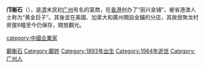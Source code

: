 '''邝衡石'''（{{bd|1893年||1984年|}}），是[[清|清]]末民初[[广州|广州]]有名的富商，在[[香港|香港]]创办了“丽兴金铺”，被省港澳人士称为“黄金巨子”。其後並在美國、加拿大和廣州開設金鋪的分店，其故居聚龙村房屋8幢至今仍保存，開放觀光。

[[Category:台山人|鄺衡石]]
[[category:中國企業家|category:中國企業家]]
[[Category:鄺姓|Category:鄺姓]]
[[Category:1893年出生|Category:1893年出生]]
[[Category:1984年逝世|Category:1984年逝世]]
[[Category:广州人|Category:广州人]]